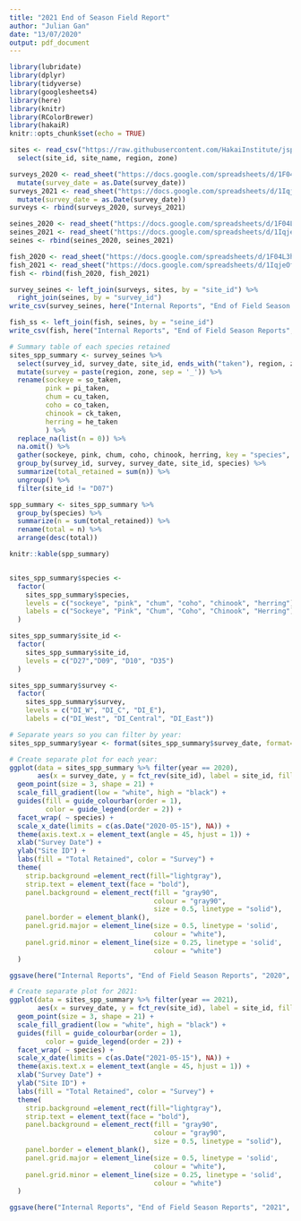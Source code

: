 ```yaml
---
title: "2021 End of Season Field Report"
author: "Julian Gan"
date: "13/07/2020"
output: pdf_document
---
```


```r
library(lubridate)
library(dplyr)
library(tidyverse)
library(googlesheets4)
library(here)
library(knitr)
library(RColorBrewer)
library(hakaiR)
knitr::opts_chunk$set(echo = TRUE)
```

```r
sites <- read_csv("https://raw.githubusercontent.com/HakaiInstitute/jsp-data/master/raw_data/sites.csv") %>% 
  select(site_id, site_name, region, zone)

surveys_2020 <- read_sheet("https://docs.google.com/spreadsheets/d/1F04L3heVXck9Co6THrE8vMzuu3O4zq4NwxC8FJdL5Uk/edit#gid=0", sheet = "survey_data") %>% 
  mutate(survey_date = as.Date(survey_date))
surveys_2021 <- read_sheet("https://docs.google.com/spreadsheets/d/1IqjeOf2mTZYRhYscct6Ra5fIzp2ruK8E3Y1DxvsZ6V8/edit#gid=0", sheet = "survey_data") %>%
  mutate(survey_date = as.Date(survey_date))
surveys <- rbind(surveys_2020, surveys_2021)

seines_2020 <- read_sheet("https://docs.google.com/spreadsheets/d/1F04L3heVXck9Co6THrE8vMzuu3O4zq4NwxC8FJdL5Uk/edit#gid=0", sheet = "seine_data", na = "NA")
seines_2021 <- read_sheet("https://docs.google.com/spreadsheets/d/1IqjeOf2mTZYRhYscct6Ra5fIzp2ruK8E3Y1DxvsZ6V8/edit#gid=0", sheet = "seine_data", na = "NA")
seines <- rbind(seines_2020, seines_2021)

fish_2020 <- read_sheet("https://docs.google.com/spreadsheets/d/1F04L3heVXck9Co6THrE8vMzuu3O4zq4NwxC8FJdL5Uk/edit#gid=0", sheet = "fish_field_data", na = "NA")
fish_2021 <- read_sheet("https://docs.google.com/spreadsheets/d/1IqjeOf2mTZYRhYscct6Ra5fIzp2ruK8E3Y1DxvsZ6V8/edit#gid=0", sheet = "fish_field_data", na = "NA")
fish <- rbind(fish_2020, fish_2021)

survey_seines <- left_join(surveys, sites, by = "site_id") %>% 
  right_join(seines, by = "survey_id")
write_csv(survey_seines, here("Internal Reports", "End of Field Season Reports", "2021", "raw_data", "survey_seines.csv"))

fish_ss <- left_join(fish, seines, by = "seine_id")
write_csv(fish, here("Internal Reports", "End of Field Season Reports", "2021", "raw_data", "fish.csv"))
```

```r
# Summary table of each species retained
sites_spp_summary <- survey_seines %>% 
  select(survey_id, survey_date, site_id, ends_with("taken"), region, zone) %>% 
  mutate(survey = paste(region, zone, sep = '_')) %>% 
  rename(sockeye = so_taken,
         pink = pi_taken,
         chum = cu_taken,
         coho = co_taken,
         chinook = ck_taken,
         herring = he_taken
         ) %>% 
  replace_na(list(n = 0)) %>% 
  na.omit() %>% 
  gather(sockeye, pink, chum, coho, chinook, herring, key = "species", value = "n") %>%
  group_by(survey_id, survey, survey_date, site_id, species) %>% 
  summarize(total_retained = sum(n)) %>% 
  ungroup() %>% 
  filter(site_id != "D07")

spp_summary <- sites_spp_summary %>% 
  group_by(species) %>% 
  summarize(n = sum(total_retained)) %>% 
  rename(total = n) %>% 
  arrange(desc(total))

knitr::kable(spp_summary)


sites_spp_summary$species <-
  factor(
    sites_spp_summary$species,
    levels = c("sockeye", "pink", "chum", "coho", "chinook", "herring"),
    labels = c("Sockeye", "Pink", "Chum", "Coho", "Chinook", "Herring")
  )

sites_spp_summary$site_id <-
  factor(
    sites_spp_summary$site_id,
    levels = c("D27","D09", "D10", "D35")
  )

sites_spp_summary$survey <- 
  factor(
    sites_spp_summary$survey, 
    levels = c("DI_W", "DI_C", "DI_E"),
    labels = c("DI_West", "DI_Central", "DI_East"))

# Separate years so you can filter by year:
sites_spp_summary$year <- format(sites_spp_summary$survey_date, format="%Y")

# Create separate plot for each year:
ggplot(data = sites_spp_summary %>% filter(year == 2020), 
       aes(x = survey_date, y = fct_rev(site_id), label = site_id, fill = total_retained, color = survey)) +
  geom_point(size = 3, shape = 21) +
  scale_fill_gradient(low = "white", high = "black") +
  guides(fill = guide_colourbar(order = 1),
         color = guide_legend(order = 2)) +
  facet_wrap( ~ species) +
  scale_x_date(limits = c(as.Date("2020-05-15"), NA)) +
  theme(axis.text.x = element_text(angle = 45, hjust = 1)) +
  xlab("Survey Date") +
  ylab("Site ID") +
  labs(fill = "Total Retained", color = "Survey") +
  theme(
    strip.background =element_rect(fill="lightgray"),
    strip.text = element_text(face = "bold"),
    panel.background = element_rect(fill = "gray90",
                                    colour = "gray90",
                                    size = 0.5, linetype = "solid"),
    panel.border = element_blank(),
    panel.grid.major = element_line(size = 0.5, linetype = 'solid',
                                    colour = "white"), 
    panel.grid.minor = element_line(size = 0.25, linetype = 'solid',
                                    colour = "white")
  )

ggsave(here("Internal Reports", "End of Field Season Reports", "2020", "figures", "site_success_2020.png"), height = 5, width = 6)

# Create separate plot for 2021: 
ggplot(data = sites_spp_summary %>% filter(year == 2021), 
       aes(x = survey_date, y = fct_rev(site_id), label = site_id, fill = total_retained, color = survey)) +
  geom_point(size = 3, shape = 21) +
  scale_fill_gradient(low = "white", high = "black") +
  guides(fill = guide_colourbar(order = 1),
         color = guide_legend(order = 2)) +
  facet_wrap( ~ species) +
  scale_x_date(limits = c(as.Date("2021-05-15"), NA)) +
  theme(axis.text.x = element_text(angle = 45, hjust = 1)) +
  xlab("Survey Date") +
  ylab("Site ID") +
  labs(fill = "Total Retained", color = "Survey") +
  theme(
    strip.background =element_rect(fill="lightgray"),
    strip.text = element_text(face = "bold"),
    panel.background = element_rect(fill = "gray90",
                                    colour = "gray90",
                                    size = 0.5, linetype = "solid"),
    panel.border = element_blank(),
    panel.grid.major = element_line(size = 0.5, linetype = 'solid',
                                    colour = "white"), 
    panel.grid.minor = element_line(size = 0.25, linetype = 'solid',
                                    colour = "white")
  )

ggsave(here("Internal Reports", "End of Field Season Reports", "2021", "figures", "site_success_2021.png"), height = 5, width = 6)
```

